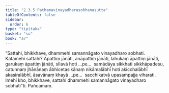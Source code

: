 ```yaml
---
title: "2.3.5 Paṭhamavinayadharasobhanasutta"
tableOfContents: false
sidebar:
  order: 6
type: "tipitaka"
basket: "su"
book: "a7"
---
```



<DynamicBreadcrumb />

<Division number="79" book="a7" bookNo="16" page="506">

<Paragraph number="616" book="a7">
“Sattahi, bhikkhave, dhammehi samannāgato vinayadharo sobhati. Katamehi sattahi? Āpattiṃ jānāti, anāpattiṃ jānāti, lahukaṃ āpattiṃ jānāti, garukaṃ āpattiṃ jānāti, sīlavā hoti …pe…  samādāya sikkhati sikkhāpadesu, catunnaṃ jhānānaṃ ābhicetasikānaṃ nikāmalābhī hoti akicchalābhī akasiralābhī, āsavānaṃ khayā …pe…  sacchikatvā upasampajja viharati. Imehi kho, bhikkhave, sattahi dhammehi samannāgato vinayadharo sobhatī”ti.

</Paragraph>
</Division>

<Paragraph number="617" type="center" book="a7">
Pañcamaṃ.
</Paragraph>
